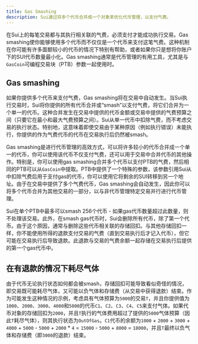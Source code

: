 ```yaml
---
title: Gas Smashing
description: Sui通过将多个代币合并成一个对象来优化代币管理，以支付气费。
---
```


在Sui上的每笔交易都与其执行相关联的气费，必须支付才能成功执行交易。Gas smashing使你能够使用多个代币而不仅仅是一个代币来支付这笔气费。这种机制在你可能有许多面额较小的代币的情况下特别有帮助，或者如果你只是想将你账户下的SUI代币数量最小化。Gas smashing通常是代币管理的有用工具，尤其是与`GasCoin`可编程交易块（PTB）参数一起使用时。

## Gas smashing

如果你提供多个代币来支付气费，Gas smashing将在交易中自动发生。当Sui执行交易时，Sui将你提供的所有代币合并或“smash”以支付气费，将它们合并为一个单一的代币。这种合并发生在交易中提供的代币金额或交易中提供的气费预算之间（只要它在最小和最大气费预算之间）。Sui从单一代币中扣除气费，而不考虑交易的执行状态。特别地，这意味着即使交易由于某种原因（例如执行错误）未能执行，你提供的作为气费代币的代币在交易执行后仍然被smash。

Gas smashing是进行代币管理的高效方式，可以将许多较小的代币合并成一个单一的代币，你可以使用该代币不仅支付气费，还可以用于交易中合并代币的其他操作。特别是，你可以使用gas smashing合并多个代币以支付PTB的气费，然后相同的PTB可以从`GasCoin`中提取。PTB中提供了一个特殊的参数，该参数引用Sui从中扣除气费后用于支付gas的代币，你可以使用它将剩余的SUI转移到另一个地址。由于在交易中提供了多个气费代币，Gas smashing会自动发生，因此你可以将多个代币合并为其他交易的一部分，以与非代币管理特定交易并行进行代币管理。

Sui在单个PTB中最多可以smash 256个代币 - 如果gas代币数量超过此数量，则不处理该交易。此外，在smash gas代币时，Sui会删除所有代币，除了第一个代币。由于这个原因，通常与删除这些代币相关联的存储回扣。与其他存储回扣一样，你不能使用所得的退款支付交易的气费（直到交易执行后才记入代币），但它可能在交易执行后导致退款。此退款与交易的气费余额一起存储在交易执行后提供的第一个gas代币中。

## 在有退款的情况下耗尽气体

由于代币无论执行状态如何都会被smash，存储回扣可能导致看似奇怪的情况，即交易既可能耗尽气体，又可能以负气体和存储费（从交易中获得退款）结束。作为可能发生这种情况的示例，考虑具有气体预算为`5000`的交易`T`，并且你提供值为`1000`、`2000`、`3000`、`4000`和`5000`的代币`C1`、`C2`、`C3`、`C4`、`C5`来支付气体。如果代币对象的存储回扣为`2000`，并且`T`执行的气体费用超过了提供的`5000`气体预算（因此`T`耗尽气体），则其执行状态为`OutOfGas`。`C1`代币的余额为`1000` + `2000` + `3000` + `4000` + `5000` - `5000` + `2000` * `4` = `15000` - `5000` + `8000` = `18000`，并且`T`最终以负气体和存储费（即`3000`的退款）结束。
